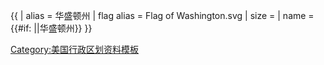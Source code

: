 {{ {{{1<noinclude>|country showdata</noinclude>}}}
| alias = 华盛顿州
| flag alias = Flag of Washington.svg
| size = {{{size|}}}
| name = {{#if: {{{name|}}}|{{{name|}}}|华盛顿州}}
}}<noinclude>
[[Category:美国行政区划资料模板]]
</noinclude>